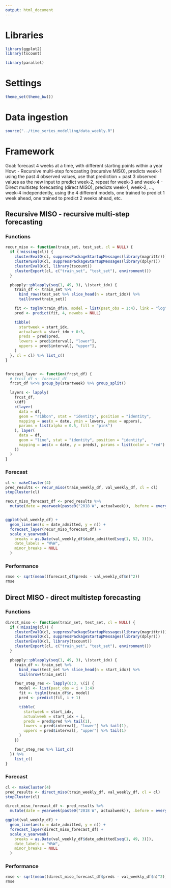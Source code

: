 ```yaml
---
output: html_document
---
```


# Libraries

```r
library(ggplot2)
library(tscount)

library(parallel)
```

# Settings
```r
theme_set(theme_bw())
```


# Data ingestion

```r
source("../time_series_modelling/data_weekly.R")
```

# Framework
Goal: forecast 4 weeks at a time, with different starting points within a year
How:
  - Recursive multi-step forecasting (recursive MISO), predicts week-1 using the past 4 observed values, use that prediction + past 3 observed values as the new input to predict week-2, repeat for week-3 and week-4
  - Direct multistep forecasting (direct MISO), predicts week-1, week-2, ..., week-4 independently, using the 4 different models, one trained to predict 1 week ahead, one trained to predict 2 weeks ahead, etc.

## Recursive MISO - recursive multi-step forecasting

### Functions

```r
recur_miso <- function(train_set, test_set, cl = NULL) {
  if (!missing(cl)) {
    clusterEvalQ(cl, suppressPackageStartupMessages(library(magrittr)))
    clusterEvalQ(cl, suppressPackageStartupMessages(library(dplyr)))
    clusterEvalQ(cl, library(tscount))
    clusterExport(cl, c("train_set", "test_set"), environment())
  }

  pbapply::pblapply(seq(1, 49, 3), \(start_idx) {
    train_df <- train_set %>%
      bind_rows(test_set %>% slice_head(n = start_idx)) %>%
      tail(nrow(train_set))

    fit <- tsglm(train_df$n, model = list(past_obs = 1:4), link = "log", distr = "poisson")
    pred <- predict(fit, 4, newobs = NULL)

    tibble(
      startweek = start_idx,
      actualweek = start_idx + 0:3,
      preds = pred$pred,
      lowers = pred$interval[, "lower"],
      uppers = pred$interval[, "upper"],
    )
  }, cl = cl) %>% list_c()
}


forecast_layer <- function(frcst_df) {
  # frcst_df <- forecast_df
  frcst_df %<>% group_by(startweek) %>% group_split()

  layers <- lapply(
    frcst_df,
    \(df)
    c(layer(
      data = df,
      geom = "ribbon", stat = "identity", position = "identity",
      mapping = aes(x = date, ymin = lowers, ymax = uppers),
      params = list(alpha = 0.5, fill = "pink")
    ), layer(
      data = df,
      geom = "line", stat = "identity", position = "identity",
      mapping = aes(x = date, y = preds), params = list(color = "red")
    ))
  )
}
```

### Forecast
```r
cl <- makeCluster(4)
pred_results <- recur_miso(train_weekly_df, val_weekly_df, cl = cl)
stopCluster(cl)

recur_miso_forecast_df <- pred_results %>%
  mutate(date = yearweek(paste0("2018 W", actualweek)), .before = everything())


ggplot(val_weekly_df) +
  geom_line(aes(x = date_admitted, y = n)) +
  forecast_layer(recur_miso_forecast_df) +
  scale_x_yearweek(
    breaks = as.Date(val_weekly_df$date_admitted[seq(1, 52, 3)]),
    date_labels = "W%W",
    minor_breaks = NULL
  )
```

### Performance

```r
rmse <- sqrt(mean((forecast_df$preds - val_weekly_df$n)^2))
rmse
```

## Direct MISO - direct multistep forecasting
### Functions
```r
direct_miso <- function(train_set, test_set, cl = NULL) {
  if (!missing(cl)) {
    clusterEvalQ(cl, suppressPackageStartupMessages(library(magrittr)))
    clusterEvalQ(cl, suppressPackageStartupMessages(library(dplyr)))
    clusterEvalQ(cl, library(tscount))
    clusterExport(cl, c("train_set", "test_set"), environment())
  }

  pbapply::pblapply(seq(1, 49, 3), \(start_idx) {
    train_df <- train_set %>%
      bind_rows(test_set %>% slice_head(n = start_idx)) %>%
      tail(nrow(train_set))

    four_step_res <- lapply(0:3, \(i) {
      model <- list(past_obs = i + 1:4)
      fit <- tsglm(train_df$n, model)
      pred <- predict(fit, i + 1)

      tibble(
        startweek = start_idx,
        actualweek = start_idx + i,
        preds = pred$pred %>% tail(1),
        lowers = pred$interval[, "lower"] %>% tail(1),
        uppers = pred$interval[, "upper"] %>% tail(1)
      )
    })

    four_step_res %>% list_c()
  }) %>%
    list_c()
}
```

### Forecast
```r
cl <- makeCluster(4)
pred_results <- direct_miso(train_weekly_df, val_weekly_df, cl = cl)
stopCluster(cl)

direct_miso_forecast_df <- pred_results %>%
  mutate(date = yearweek(paste0("2018 W", actualweek)), .before = everything())

ggplot(val_weekly_df) +
  geom_line(aes(x = date_admitted, y = n)) +
  forecast_layer(direct_miso_forecast_df) +
  scale_x_yearweek(
    breaks = as.Date(val_weekly_df$date_admitted[seq(1, 49, 3)]),
    date_labels = "W%W",
    minor_breaks = NULL
  )
```

### Performance

```r
rmse <- sqrt(mean((direct_miso_forecast_df$preds - val_weekly_df$n)^2))
rmse
```

